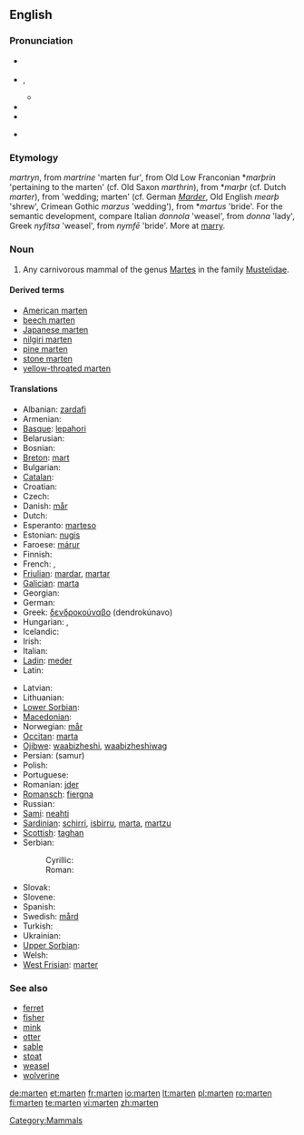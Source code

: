 {{also|Marten|Mårten}}
==English==
{{wikipedia}}

===Pronunciation===
* {{a|UK}} {{IPA|/ˈmɑː(ɹ).tɪn/|/ˈmɑː(ɹ).tən/}}
* {{a|US}} {{IPA|/ˈmɑtən/}}, {{SAMPA|/"mAr\t@n/}}
** {{audio|En-us-marten.ogg|Audio (US)}}
* {{hyphenation|mar|ten}}
* {{rhymes|ɑː(ɹ)tɪn}}
* {{homophones|martin|Martin}} {{qualifier|in some accents}}

===Etymology===
{{etyl|enm}} ''martryn'', from {{etyl|xno}} ''martrine'' 'marten fur', from Old Low Franconian *''marþrin'' 'pertaining to the marten' (cf. Old Saxon ''marthrin''), from *''marþr'' (cf. Dutch ''marter''), from {{proto|Germanic|''marþuz''}} 'wedding; marten' (cf. German ''[[Marder]]'', Old English ''mearþ'' 'shrew', Crimean Gothic ''marzus'' 'wedding'), from {{proto|Indo-European}} *''martus'' 'bride'. For the semantic development, compare Italian ''donnola'' 'weasel', from ''donna'' 'lady', Greek ''nyfítsa'' 'weasel', from ''nymfē'' 'bride'. More at [[marry]].

===Noun===
{{en-noun}}

# Any carnivorous mammal of the genus [[Martes]] in the family [[Mustelidae]].

====Derived terms====
* [[American marten]]
* [[beech marten]]
* [[Japanese marten]]
* [[nilgiri marten]]
* [[pine marten]]
* [[stone marten]]
* [[yellow-throated marten]]

====Translations====
{{trans-top|mammal}}
* Albanian: [[zardafi]]
* Armenian: {{t+|hy|կզաքիս|tr=kzak'is}}
* [[Basque]]: [[lepahori]]
* Belarusian: {{t-|be|куніца|f|tr=kunitsa|xs=Belarusian}}
* Bosnian: {{t-|bs|kuna|f}}
* [[Breton]]: [[mart]]
* Bulgarian: {{t-|bg|бялка|f|tr=bjalka}}
* [[Catalan]]: {{t-|ca|marta|f}}
* Croatian: {{t-|hr|kuna|f}}
* Czech: {{t-|cs|kuna|f}}
* Danish: [[mår]]
* Dutch: {{t+|nl|marter|m}}
* Esperanto: [[marteso]]
* Estonian: [[nugis]]
* Faroese: [[márur]]
* Finnish: {{t+|fi|näätä}}
* French: {{t-|fr|marte|f}}, {{t+|fr|martre|f}}
* [[Friulian]]: [[mardar]], [[martar]]
* [[Galician]]: [[marta]]
* Georgian: {{t|ka|კვერნა|tr=kverna|sc=Geor|xs=Georgian}}
* German: {{t+|de|Marder|m}}
* Greek: [[δενδροκούναβο]] (dendrokúnavo)
* Hungarian: {{t-|hu|nyuszt}}, {{t+|hu|nyest}}
* Icelandic: {{t+|is|mörður}}
* Irish: {{t+|ga|cat crainn|xs=Irish}}
* Italian: {{t+|it|martora|f}}
* [[Ladin]]: [[meder]]
* Latin: {{t-|la|martes|f}}
{{trans-mid}}
* Latvian: {{t-|lv|cauna|xs=Latvian}}
* Lithuanian: {{t+|lt|kiaunė|xs=Lithuanian}}
* [[Lower Sorbian]]: {{tø|dsb|kuna|f|xs=Lower Sorbian}}
* [[Macedonian]]: {{t-|mk|куна|f|tr=kuna}}
* Norwegian: [[mår]]
* [[Occitan]]: [[marta]]
* [[Ojibwe]]: [[waabizheshi]], [[waabizheshiwag]] {{p}}
* Persian: {{fa-Arab|[[سمور]]}} (samur)
* Polish: {{t+|pl|kuna|f}}
* Portuguese: {{t+|pt|marta}}
* Romanian: [[jder]]
* [[Romansch]]: [[fiergna]]
* Russian: {{t+|ru|куница|f|tr=kunítsa}}
* [[Sami]]: [[neahti]]
* [[Sardinian]]: [[schirri]], [[isbirru]], [[marta]], [[martzu]]
* [[Scottish]]: [[taghan]]
* Serbian:
*: Cyrillic: {{t-|sr|куна|f|sc=Cyrl}}
*: Roman: {{t-|sr|kuna|f}} {{t|sr|cibetka|f}}
* Slovak: {{t-|sk|kuna|f}}
* Slovene: {{t+|sl|kuna|f}}
* Spanish: {{t-|es|marta|f}}
* Swedish: [[mård]]
* Turkish: {{t+|tr|sansar}}
* Ukrainian: {{t-|uk|куниця|f|tr=kunytsja|xs=Ukrainian}}
* [[Upper Sorbian]]: {{tø|hsb|kuna|f|xs=Upper Sorbian}}
* Welsh: {{t-|cy|bele|xs=Welsh}}
* [[West Frisian]]: [[marter]]
{{trans-bottom}}

===See also===
* [[ferret]]
* [[fisher]]
* [[mink]]
* [[otter]]
* [[sable]]
* [[stoat]]
* [[weasel]]
* [[wolverine]]

[[Category:Mammals]]

[[de:marten]]
[[et:marten]]
[[fr:marten]]
[[io:marten]]
[[lt:marten]]
[[pl:marten]]
[[ro:marten]]
[[fi:marten]]
[[te:marten]]
[[vi:marten]]
[[zh:marten]]